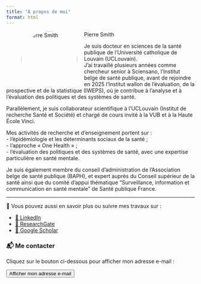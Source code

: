 ```yaml
---
title: "À propos de moi"
format: html
---
```


![Pierre Smith](file/portrait.jpg){width="150" style="border-radius:50%; float:left; margin-right:18px;"}

Je suis docteur en sciences de la santé publique de l’Université catholique de Louvain (UCLouvain).  
J’ai travaillé plusieurs années comme chercheur senior à Sciensano, l’Institut belge de santé publique, avant de rejoindre en 2025 l’Institut wallon de l’évaluation, de la prospective et de la statistique (IWEPS), où je contribue à l’analyse et à l’évaluation des politiques et des systèmes de santé.

Parallèlement, je suis collaborateur scientifique à l’UCLouvain (Institut de recherche Santé et Société) et chargé de cours invité à la VUB et à la Haute École Vinci.

Mes activités de recherche et d’enseignement portent sur :  
- l’épidémiologie et les déterminants sociaux de la santé ;  
- l’approche « One Health » ;  
- l’évaluation des politiques et des systèmes de santé, avec une expertise particulière en santé mentale.

Je suis également membre du conseil d’administration de l’Association belge de santé publique (BAPH), et expert auprès du Conseil supérieur de la santé ainsi que du comité d’appui thématique “Surveillance, information et communication en santé mentale” de Santé publique France.

---

📎 Vous pouvez aussi en savoir plus ou suivre mes travaux sur :

- [🔗 LinkedIn](https://www.linkedin.com/in/pierre-smith-48855aa9/){target=_blank}  
- [🔗 ResearchGate](https://www.researchgate.net/profile/Smith-Pierre?ev=hdr_xprf){target=_blank}  
- [🔗 Google Scholar](https://scholar.google.com/citations?user=YW8zSfkAAAAJ&hl=fr){target=_blank}

### 📬 Me contacter

Cliquez sur le bouton ci-dessous pour afficher mon adresse e-mail :

<div style="margin-top:10px;">
  <button id="showEmail" class="btn btn-outline-primary">Afficher mon adresse e-mail</button>
  <p id="emailField" style="margin-top:10px; display:none; font-weight:bold;"></p>
</div>

<script>
document.getElementById("showEmail").addEventListener("click", function() {
  // on reconstruit l'adresse pour éviter les robots
  var name = "p.smith";
  var domain = "iweps.be";
  var email = name + "@" + domain;
  var emailField = document.getElementById("emailField");
  emailField.textContent = email;
  emailField.style.display = "block";
  this.style.display = "none";
});
</script>